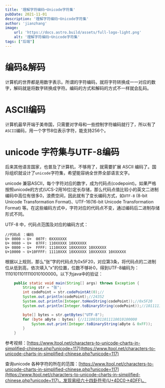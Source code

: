 ```yaml
---
title: '理解字符编码─Unicode字符集'
pubDate: 2021-11-01
description: '理解字符编码─Unicode字符集'
author: 'jianzhang'
image:
    url: 'https://docs.astro.build/assets/full-logo-light.png'
    alt: '理解字符编码─Unicode字符集'
tags: ["后端"]
---
```


# 编码&解码

计算机的世界都是用数字表示。所谓的字符编码，就将字符转换成一一对应的数字，解码就是将数字转换成字符。编码的方式和解码的方式不一样就会乱码。

# ASCII编码

计算机最早开端于美帝国，只需要对字母和一些控制字符编码就行了，所以有了`ASCII`编码，用一个字节8位表示字符，能支持256个。

# unicode 字符集与UTF-8编码

后来其他语言国家，也普及了计算机，不够用了，就需要扩展 ASCII  编码了。国际组织就设计了`unicode`字符集，希望能容纳全世界全部语言文字。

unicode 兼容ASCII，每个字符对应的数字，成为代码点(codepoint)。如果严格按照unicode的方式(UCS-2用16位)定长存储，那么代码点值比较小的英文二进制编码中高位有很多0，浪费空间，因此就有了变长编码方式，如`UTF-8` (8-bit Unicode Transformation Format)、UTF-16(16-bit Unicode Transformation Format) 等。在这些编码方式中，字符对应的代码点不变，通过编码后二进制存储形式不同。

UTF-8 中，代码点范围及对应的编码方式：

```
//代码点 ：编码
U+ 0000 ~ U+  007F: 0XXXXXXX
U+ 0080 ~ U+  07FF: 110XXXXX 10XXXXXX
U+ 0800 ~ U+  FFFF: 1110XXXX 10XXXXXX 10XXXXXX
U+10000 ~ U+10FFFF: 11110XXX 10XXXXXX 10XXXXXX 10XXXXXX
```

根据以上规则，那么“张”字的代码点为0x5F20，对应第3条，将代码点的二进制位从低到高，依次填入“x”的位置，位数不够补0，得到UTF-8编码为：11101011011110010100000。以下为java中的验证：

```java
    public static void main(String[] args) throws Exception {
        String str = "张";
        int codePoint = str.codePointAt(0);//
        System.out.println(codePoint);//24352
        System.out.println(Integer.toHexString(codePoint));//0x5F20
        System.out.println(Integer.toBinaryString(codePoint));//101111100100000

        byte[] bytes = str.getBytes("UTF-8");
        for (byte aByte : bytes) {//111001011011110010100000
            System.out.print(Integer.toBinaryString(aByte & 0xFF));
        }
    }

```

参考视频：[https://www.ltool.net/characters-to-unicode-charts-in-simplified-chinese.php?unicode=117](https://www.ltool.net/characters-to-unicode-charts-in-simplified-chinese.php?unicode=117)

查询unicode 各种字符的所在的范围：[https://www.ltool.net/characters-to-unicode-charts-in-simplified-chinese.php?unicode=117](https://www.ltool.net/characters-to-unicode-charts-in-simplified-chinese.php?unicode=117)，发现易经六十四卦符号(U+4DC0->4DFF)。